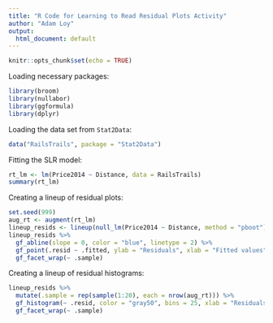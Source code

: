 ```yaml
---
title: "R Code for Learning to Read Residual Plots Activity"
author: "Adam Loy"
output:
  html_document: default
---
```


```r
knitr::opts_chunk$set(echo = TRUE)
```

Loading necessary packages:

```r
library(broom)
library(nullabor)
library(ggformula)
library(dplyr)
```


Loading the data set from `Stat2Data`:

```r
data("RailsTrails", package = "Stat2Data")
```

Fitting the SLR model:

```r
rt_lm <- lm(Price2014 ~ Distance, data = RailsTrails)
summary(rt_lm)
```

Creating a lineup of residual plots:

```r
set.seed(999)
aug_rt <- augment(rt_lm)
lineup_resids <- lineup(null_lm(Price2014 ~ Distance, method = "pboot"), true = aug_rt)
lineup_resids %>%
  gf_abline(slope = 0, color = "blue", linetype = 2) %>%
  gf_point(.resid ~ .fitted, ylab = "Residuals", xlab = "Fitted values", shape = 1) %>%
  gf_facet_wrap(~ .sample)
```

Creating a lineup of residual histograms:
    
```r
lineup_resids %>%
  mutate(.sample = rep(sample(1:20), each = nrow(aug_rt))) %>%
  gf_histogram(~ .resid, color = "gray50", bins = 25, xlab = "Residuals") %>%
  gf_facet_wrap(~ .sample)
```


